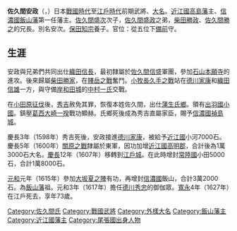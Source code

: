 {{Infobox Officeholder
| name= 佐久間安政
| image= SakumaYasumasa.png
| caption= 

| office1={{link-ja|飯山藩|飯山藩}}藩主
| term_start1= 1616年
| term_end1= 1627年
| predecessor1= {{link-ja|堀直寄|堀直寄}}
| successor1= {{link-ja|佐久間安長|佐久間安長}}

| office2={{link-ja|近江高島藩|近江高島藩}}藩主
| term_start2= 1600年
| term_end2= 1616年
| predecessor2= {{small|新設}}
| successor2= {{small|廢藩}}

| birth_date=1555年<br>（[[弘治_(日本)|弘治]]元年）
| birth_place=
| death_date={{death date and age|1627|6|8|1555}}<br>（[[寬永|寬永]]4年4月25日）
| death_place= 
| module  = {{日本武士|child=yes
| 時代 = [[戰國時代_(日本)|戰國時代]] - [[江戶時代|江戶時代]]前期
| 改名 = 保田安政→佐久間安政
| 別名 = 久六、久六郎、久右衛門（通称）、安次
| 戒名 = 德翁院殿功岸玄忠大居士
| 墓所 = 高野山奥之院、信州飯山佐久間家墓所（供養墓）
| 官位 = [[從五位|從五位]]下、[[備前國|備前]]守
| 幕府 = 
| 主君 = [[織田信長|織田信長]]→[[織田秀信|秀信]]→[[北条氏政|北条氏政]]→[[蒲生氏鄉|蒲生氏鄉]]→<br/>[[德川家康|德川家康]]→[[德川秀忠|秀忠]]
| 藩   = [[近江国|近江]][[近江高島藩|高島藩]]主→[[信濃國|信濃]][[飯山藩|飯山藩]]主
| 氏族 = [[佐久間氏|佐久間氏]]→[[保田氏|保田氏]]→佐久間氏
| 父 = [[佐久間盛次|佐久間盛次]]
| 母 = [[柴田勝家|柴田勝家]]之妹
| 養父 = ''[[保田知宗|保田知宗]]''
| 兄 = [[佐久間盛政|盛政]]
| 弟 = [[柴田勝政|勝政]]、[[佐久間勝之|勝之]]
| 正室  = [[保田知宗|保田知宗]]之女
| 繼室  = [[勸修寺晴豐|勸修寺晴豐]]之女
| 子   = [[佐久間勝宗|勝宗]]、'''[[佐久間安長|安長]]'''
| 女   = [[桑山一直|桑山一直]]室、[[北条氏信_(狭山藩主)|北条氏信]]室、[[毛利高成|毛利高成]]室、[[新庄直好|新庄直好]]室、[[久留島通春|久留島通春]]室
| 特記事項 = 
 }}
}}
'''佐久間安政'''（{{jpn|j=佐久間 安政|kana=さくま やすまさ|rm=Sakuma Yasumasa}}，{{bd|1555年||1627年|6月8日|}}）日本[[戰國時代_(日本)|戰國時代]]至[[江戶時代|江戶時代]]前期武將、[[大名_(稱謂)|大名]]。[[近江國|近江國]][[高島藩|高島藩]]主、[[信濃國|信濃國]][[飯山藩|飯山藩]]第一任藩主。[[佐久間盛次|佐久間盛次]]次子，[[佐久間盛政|佐久間盛政]]之弟，[[柴田勝政|柴田勝政]]、[[佐久間勝之|佐久間勝之]]的兄長。別名安次。[[保田知宗|保田知宗]]養子。官位：從五位下[[備前|備前]]守。

== 生涯 ==

安政與兄弟們共同出仕[[織田信長|織田信長]]，最初隸屬於[[佐久間信盛|佐久間信盛]]軍團，參加[[石山本願寺|石山本願寺]]的進攻。後來歸屬[[柴田勝家|柴田勝家]]，在[[賤岳之戰|賤岳之戰]]奮鬥。[[小牧長久手之戰|小牧長久手之戰]]站在[[德川家康|德川家康]]和[[織田信雄|織田信雄]]一方，與守備[[岸和田城|岸和田城]]的[[中村一氏|中村一氏]]交戰。

在[[小田原征伐|小田原征伐]]後，[[秀吉|秀吉]]赦免其罪，恢復本姓佐久間，出仕[[蒲生氏鄉|蒲生氏鄉]]。領有[[出羽國|出羽國]][[小國|小國]]。鎮壓[[葛西大崎一揆|葛西大崎一揆]]戰功顯赫。氏鄉死後成為秀吉直屬家臣，賜予[[信濃國|信濃國]][[禎島城|禎島城]]。

慶長3年（1598年）秀吉死後，安政接進[[德川家康|德川家康]]，被給予[[近江國|近江國]]小河7000石。慶長5年（1600年）[[關原之戰|關原之戰]]隸屬於東軍，因功加增[[近江國|近江國]][[高明郡|高明郡]]，合計後為1萬3000石大名。[[慶長|慶長]]12年（1607年）移轉到[[江戶城|江戶城]]。在此時增封[[常陸國|常陸國]]小田5000石，合計1萬8000石。

[[元和_(日本)|元和]]元年（1615年）參加[[大坂夏之陣|大坂夏之陣]]有功，再增封[[信濃國|信濃國]]飯山，合計3萬2000石。為[[飯山藩|飯山藩]]祖。元和3年（1617年）擔任[[德川秀忠|德川秀忠]]的御伽眾。[[寬永|寬永]]4年（1627年）在江戶死去，享年73歲。

{{飯山藩主|佐久間氏|初代|1616年 - 1627年}}

{{DEFAULTSORT:Sakuma Yasumasa}}
[[Category:佐久間氏|Category:佐久間氏]]
[[Category:戰國武將|Category:戰國武將]]
[[Category:外樣大名|Category:外樣大名]]
[[Category:飯山藩主|Category:飯山藩主]]
[[Category:近江國藩主|Category:近江國藩主]]
[[Category:尾張國出身人物|Category:尾張國出身人物]]